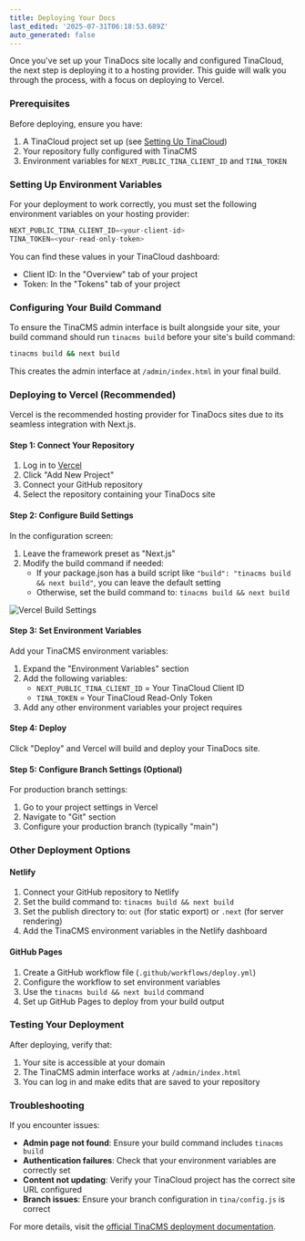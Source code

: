 ```yaml
---
title: Deploying Your Docs
last_edited: '2025-07-31T06:18:53.689Z'
auto_generated: false
---
```


Once you've set up your TinaDocs site locally and configured TinaCloud, the next step is deploying it to a hosting provider. This guide will walk you through the process, with a focus on deploying to Vercel.

### Prerequisites

Before deploying, ensure you have:

1. A TinaCloud project set up (see [Setting Up TinaCloud](/docs/going-live/tinacloud/configuring-tinacloud))
2. Your repository fully configured with TinaCMS
3. Environment variables for `NEXT_PUBLIC_TINA_CLIENT_ID` and `TINA_TOKEN`

### Setting Up Environment Variables

For your deployment to work correctly, you must set the following environment variables on your hosting provider:

```javascript
NEXT_PUBLIC_TINA_CLIENT_ID=<your-client-id>
TINA_TOKEN=<your-read-only-token>
```

You can find these values in your TinaCloud dashboard:

* Client ID: In the "Overview" tab of your project
* Token: In the "Tokens" tab of your project

### Configuring Your Build Command

To ensure the TinaCMS admin interface is built alongside your site, your build command should run `tinacms build` before your site's build command:

```bash
tinacms build && next build
```

This creates the admin interface at `/admin/index.html` in your final build.

### Deploying to Vercel (Recommended)

Vercel is the recommended hosting provider for TinaDocs sites due to its seamless integration with Next.js.

#### Step 1: Connect Your Repository

1. Log in to [Vercel](https://vercel.com)
2. Click "Add New Project"
3. Connect your GitHub repository
4. Select the repository containing your TinaDocs site

#### Step 2: Configure Build Settings

In the configuration screen:

1. Leave the framework preset as "Next.js"
2. Modify the build command if needed:
   * If your package.json has a build script like `"build": "tinacms build && next build"`, you can leave the default setting
   * Otherwise, set the build command to: `tinacms build && next build`

![Vercel Build Settings](/img/vercel-build-settings.png)

#### Step 3: Set Environment Variables

Add your TinaCMS environment variables:

1. Expand the "Environment Variables" section
2. Add the following variables:
   * `NEXT_PUBLIC_TINA_CLIENT_ID` = Your TinaCloud Client ID
   * `TINA_TOKEN` = Your TinaCloud Read-Only Token
3. Add any other environment variables your project requires

#### Step 4: Deploy

Click "Deploy" and Vercel will build and deploy your TinaDocs site.

#### Step 5: Configure Branch Settings (Optional)

For production branch settings:

1. Go to your project settings in Vercel
2. Navigate to "Git" section
3. Configure your production branch (typically "main")

### Other Deployment Options

#### Netlify

1. Connect your GitHub repository to Netlify
2. Set the build command to: `tinacms build && next build`
3. Set the publish directory to: `out` (for static export) or `.next` (for server rendering)
4. Add the TinaCMS environment variables in the Netlify dashboard

#### GitHub Pages

1. Create a GitHub workflow file (`.github/workflows/deploy.yml`)
2. Configure the workflow to set environment variables
3. Use the `tinacms build && next build` command
4. Set up GitHub Pages to deploy from your build output

### Testing Your Deployment

After deploying, verify that:

1. Your site is accessible at your domain
2. The TinaCMS admin interface works at `/admin/index.html`
3. You can log in and make edits that are saved to your repository

### Troubleshooting

If you encounter issues:

* **Admin page not found**: Ensure your build command includes `tinacms build`
* **Authentication failures**: Check that your environment variables are correctly set
* **Content not updating**: Verify your TinaCloud project has the correct site URL configured
* **Branch issues**: Ensure your branch configuration in `tina/config.js` is correct

For more details, visit the [official TinaCMS deployment documentation](https://tina.io/docs/tina-cloud/deployment-options/vercel).

